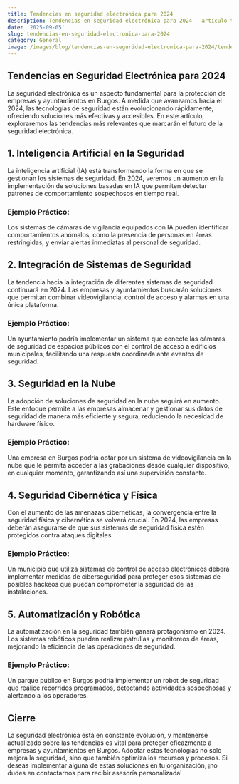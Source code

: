 ```yaml
---
title: Tendencias en seguridad electrónica para 2024
description: Tendencias en seguridad electrónica para 2024 — artículo técnico
date: '2025-09-05'
slug: tendencias-en-seguridad-electronica-para-2024
category: General
image: /images/blog/tendencias-en-seguridad-electronica-para-2024/tendencias-en-seguridad-electronica-para-2024-hero-001.webp
---
```


## Tendencias en Seguridad Electrónica para 2024

La seguridad electrónica es un aspecto fundamental para la protección de empresas y ayuntamientos en Burgos. A medida que avanzamos hacia el 2024, las tecnologías de seguridad están evolucionando rápidamente, ofreciendo soluciones más efectivas y accesibles. En este artículo, exploraremos las tendencias más relevantes que marcarán el futuro de la seguridad electrónica.

## 1. Inteligencia Artificial en la Seguridad

La inteligencia artificial (IA) está transformando la forma en que se gestionan los sistemas de seguridad. En 2024, veremos un aumento en la implementación de soluciones basadas en IA que permiten detectar patrones de comportamiento sospechosos en tiempo real. 

### Ejemplo Práctico:
Los sistemas de cámaras de vigilancia equipados con IA pueden identificar comportamientos anómalos, como la presencia de personas en áreas restringidas, y enviar alertas inmediatas al personal de seguridad.

## 2. Integración de Sistemas de Seguridad

La tendencia hacia la integración de diferentes sistemas de seguridad continuará en 2024. Las empresas y ayuntamientos buscarán soluciones que permitan combinar videovigilancia, control de acceso y alarmas en una única plataforma.

### Ejemplo Práctico:
Un ayuntamiento podría implementar un sistema que conecte las cámaras de seguridad de espacios públicos con el control de acceso a edificios municipales, facilitando una respuesta coordinada ante eventos de seguridad.

## 3. Seguridad en la Nube

La adopción de soluciones de seguridad en la nube seguirá en aumento. Este enfoque permite a las empresas almacenar y gestionar sus datos de seguridad de manera más eficiente y segura, reduciendo la necesidad de hardware físico.

### Ejemplo Práctico:
Una empresa en Burgos podría optar por un sistema de videovigilancia en la nube que le permita acceder a las grabaciones desde cualquier dispositivo, en cualquier momento, garantizando así una supervisión constante.

## 4. Seguridad Cibernética y Física

Con el aumento de las amenazas cibernéticas, la convergencia entre la seguridad física y cibernética se volverá crucial. En 2024, las empresas deberán asegurarse de que sus sistemas de seguridad física estén protegidos contra ataques digitales.

### Ejemplo Práctico:
Un municipio que utiliza sistemas de control de acceso electrónicos deberá implementar medidas de ciberseguridad para proteger esos sistemas de posibles hackeos que puedan comprometer la seguridad de las instalaciones.

## 5. Automatización y Robótica

La automatización en la seguridad también ganará protagonismo en 2024. Los sistemas robóticos pueden realizar patrullas y monitoreos de áreas, mejorando la eficiencia de las operaciones de seguridad.

### Ejemplo Práctico:
Un parque público en Burgos podría implementar un robot de seguridad que realice recorridos programados, detectando actividades sospechosas y alertando a los operadores.

## Cierre

La seguridad electrónica está en constante evolución, y mantenerse actualizado sobre las tendencias es vital para proteger eficazmente a empresas y ayuntamientos en Burgos. Adoptar estas tecnologías no solo mejora la seguridad, sino que también optimiza los recursos y procesos. Si deseas implementar alguna de estas soluciones en tu organización, ¡no dudes en contactarnos para recibir asesoría personalizada!
